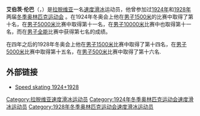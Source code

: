 {{NoteTA|G1=Sports}}
'''艾伯茨·伦巴'''（{{lang|en|Alberts Rumba}}，{{bd|1892年|11月15日|1962年|7月10日}}）是[[拉脱维亚|拉脱维亚]]一名[[速度滑冰|速度滑冰]]运动员，他曾参加过[[1924年冬季奥林匹克运动会|1924年]]和[[1928年冬季奥林匹克运动会|1928年]]两届[[冬季奥林匹克运动会|冬季奥林匹克运动会]] 。在1924年冬奥会上他在[[1924年冬季奥林匹克运动会速度滑冰比赛_-_男子1500米|男子1500米]]的比赛中取得了第十名，在[[1924年冬季奥林匹克运动会速度滑冰比赛_-_男子5000米|男子5000米]]比赛中取得第十一名，在[[1924年冬季奥林匹克运动会速度滑冰比赛_-_男子10000米|男子10000米]]比赛中也取得第十一名，而在[[1924年冬季奥林匹克运动会速度滑冰比赛_-_男子全能|男子全能]]比赛中获得第七名的成绩。

在四年之后的1928年冬奥会上他在[[1928年冬季奥林匹克运动会速度滑冰比赛_-_男子1500米|男子1500米]]比赛中取得了第十四名，在[[1928年冬季奥林匹克运动会速度滑冰比赛_-_男子5000米|男子5000米]]比赛中取得第十五名，在[[1928年冬季奥林匹克运动会速度滑冰比赛_-_男子500米|男子500米]]比赛中取得了第十六名.

==外部链接==
* [http://olympic.w.interia.pl/ Speed skating 1924+1928] {{Wayback|url=http://olympic.w.interia.pl/ |date=20150714015048 }} {{Pl icon}}
{{Sport-bio-stub}}
{{DEFAULTSORT:Rumba, Alberts}}
[[Category:拉脱维亚速度滑冰运动员|Category:拉脱维亚速度滑冰运动员]]
[[Category:1924年冬季奥林匹克运动会速度滑冰运动员|Category:1924年冬季奥林匹克运动会速度滑冰运动员]]
[[Category:1928年冬季奥林匹克运动会速度滑冰运动员|Category:1928年冬季奥林匹克运动会速度滑冰运动员]]